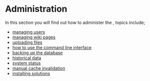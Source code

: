 = Administration =
In this section you will find out how to administer the {{PRODUCT}}, topics include;

*[[Help:UserManagement | managing users]]
*[[Help:WikiManagement | managing wiki pages]]
*[[Help:Upload | uploading files]] 
*[[Help:CLI | how to use the command line interface]]
*[[Help:BackupDatabase | backing up the database]] 
*[[Help:HistoricalData | historical data]] 
*[[Help:StatusPage | system status]]
*[[Help:Cache | manual cache invalidation]]
*[[Help:Solutions | installing solutions]]


